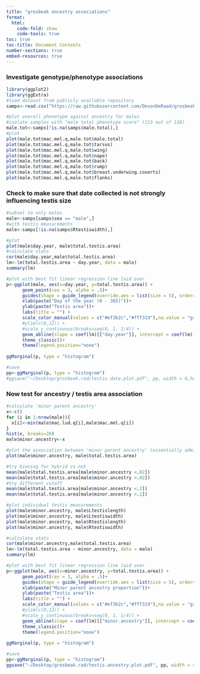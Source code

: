 ```yaml
---
title: "grosbeak ancestry associations"
format:
  html:
    code-fold: show
    code-tools: true
toc: true
toc-title: Document Contents
number-sections: true
embed-resources: true
---
```


### Investigate genotype/phenotype associations
```r
library(ggplot2)
library(ggExtra)
#load dataset from publicly available repository
samps<-read.csv("https://raw.githubusercontent.com/DevonDeRaad/grosbeak.rad.hybridtransect/refs/heads/main/data/grosbeak.sample.info.csv")

#plot overall phenotype against ancestry for males
#isolate samples with "male total phenotype score" (113 out of 138)
male.tot<-samps[!is.na(samps$male.total),]
#plot
plot(male.tot$mac.mel.q,male.tot$male.total)
plot(male.tot$mac.mel.q,male.tot$tarsus)
plot(male.tot$mac.mel.q,male.tot$wing)
plot(male.tot$mac.mel.q,male.tot$nape)
plot(male.tot$mac.mel.q,male.tot$back)
plot(male.tot$mac.mel.q,male.tot$rump)
plot(male.tot$mac.mel.q,male.tot$breast.underwing.coverts)
plot(male.tot$mac.mel.q,male.tot$flanks)

```

### Check to make sure that date collected is not strongly influencing testis size
```r
#subset to only males
male<-samps[samps$sex == "male",]
#with testis measurements
male<-samps[!is.na(samps$Rtestiswidth),]

#plot
plot(male$day.year, male$total.testis.area)
#calculate stats
cor(male$day.year,male$total.testis.area)
lm<-lm(total.testis.area ~ day.year, data = male)
summary(lm)

#plot with best fit linear regression line laid over
p<-ggplot(male, aes(x=day.year, y=total.testis.area)) +
      geom_point(cex = 3, alpha = .5)+
      guides(shape = guide_legend(override.aes = list(size = 5), order=2, label.theme= element_text(face="italic")))+
      xlab(paste("Day of the year (0 - 365)"))+
      ylab(paste("Testis area"))+
      labs(title = "") +
      scale_color_manual(values = c("#ef3b2c","#fff319"),na.value = "grey") +
      #ylim(c(0,12)) +
      #scale_y_continuous(breaks=seq(0, 1, 1/4)) +
      geom_abline(slope = coef(lm)[["day.year"]], intercept = coef(lm)[["(Intercept)"]]) +
      theme_classic()+
      theme(legend.position="none")
      
ggMarginal(p, type = "histogram") 

#save
pp<-ggMarginal(p, type = "histogram") 
#ggsave("~/Desktop/grosbeak.rad/testis.date.plot.pdf", pp, width = 6,height = 4,units = "in")

```

### Now test for ancestry / testis area association
```r
#calculate 'minor parent ancestry'
x<-c()
for (i in 1:nrow(male)){
  x[i]<-min(male$mac.lud.q[i],male$mac.mel.q[i])
}
hist(x, breaks=20)
male$minor.ancestry<-x

#plot the association between 'minor parent ancestry' (essentially admixture proportion) and testis size
plot(male$minor.ancestry, male$total.testis.area)

#try binning for hybrid vs not
mean(male$total.testis.area[male$minor.ancestry <.02])
mean(male$total.testis.area[male$minor.ancestry >.02])
#try different cutoff
mean(male$total.testis.area[male$minor.ancestry <.2])
mean(male$total.testis.area[male$minor.ancestry >.2])

#plot individual testis measurements
plot(male$minor.ancestry, male$Ltestislength)
plot(male$minor.ancestry, male$Ltestiswidth)
plot(male$minor.ancestry, male$Rtestislength)
plot(male$minor.ancestry, male$Rtestiswidth)

#calculate stats
cor(male$minor.ancestry,male$total.testis.area)
lm<-lm(total.testis.area ~ minor.ancestry, data = male)
summary(lm)

#plot with best fit linear regression line laid over
p<-ggplot(male, aes(x=minor.ancestry, y=total.testis.area)) +
      geom_point(cex = 3, alpha = .5)+
      guides(shape = guide_legend(override.aes = list(size = 5), order=2, label.theme= element_text(face="italic")))+
      xlab(paste("Minor parent ancestry proportion"))+
      ylab(paste("Testis area"))+
      labs(title = "") +
      scale_color_manual(values = c("#ef3b2c","#fff319"),na.value = "grey") +
      #ylim(c(0,12)) +
      #scale_y_continuous(breaks=seq(0, 1, 1/4)) +
      geom_abline(slope = coef(lm)[["minor.ancestry"]], intercept = coef(lm)[["(Intercept)"]]) +
      theme_classic()+
      theme(legend.position="none")
      
ggMarginal(p, type = "histogram")

#save
pp<-ggMarginal(p, type = "histogram") 
ggsave("~/Desktop/grosbeak.rad/testis.ancestry.plot.pdf", pp, width = 4,height = 4,units = "in")

```

